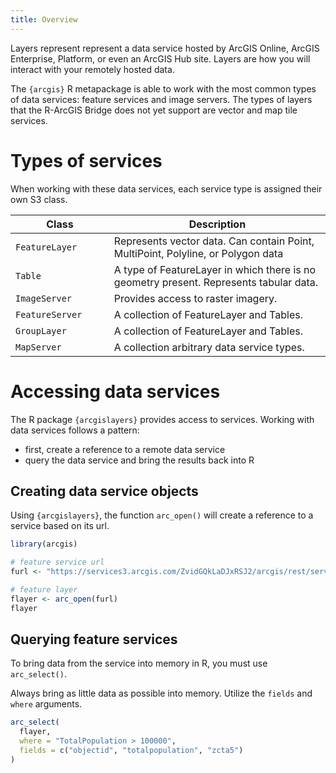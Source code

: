 ```yaml
---
title: Overview
---
```


Layers represent represent a data service hosted by ArcGIS Online, ArcGIS Enterprise, Platform, or even an ArcGIS Hub site. Layers are how you will interact with your remotely hosted data. 

The `{arcgis}` R metapackage is able to work with the most common types of data services: feature services and image servers. The types of layers that the R-ArcGIS Bridge does not yet support are vector and map tile services. 


# Types of services 

When working with these data services, each service type is assigned their own S3 class. 


| Class | Description |
| ----- | ----------- |
| `FeatureLayer` | Represents vector data. Can contain Point, MultiPoint, Polyline, or Polygon data | 
| `Table` | A type of FeatureLayer in which there is no geometry present. Represents tabular data. | 
| `ImageServer` | Provides access to raster imagery.  | 
| `FeatureServer` | A collection of FeatureLayer and Tables. | 
| `GroupLayer` | A collection of FeatureLayer and Tables. | 
| `MapServer` | A collection arbitrary data service types. | 

# Accessing data services

The R package `{arcgislayers}` provides access to services. Working with data services follows a pattern:

- first, create a reference to a remote data service
- query the data service and bring the results back into R

## Creating data service objects

Using `{arcgislayers}`, the function `arc_open()` will create a reference to a service based on its url. 

```r
library(arcgis)

# feature service url
furl <- "https://services3.arcgis.com/ZvidGQkLaDJxRSJ2/arcgis/rest/services/PLACES_LocalData_for_BetterHealth/FeatureServer/4"

# feature layer
flayer <- arc_open(furl)
flayer
```

## Querying feature services 

To bring data from the service into memory in R, you must use `arc_select()`. 


:::{.callout-tip}
Always bring as little data as possible into memory. Utilize the `fields` and `where` arguments. 
:::

```r
arc_select(
  flayer,
  where = "TotalPopulation > 100000",
  fields = c("objectid", "totalpopulation", "zcta5")
)
```

